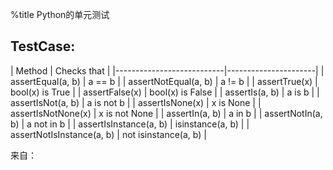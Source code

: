 %title Python的单元测试
== TestCase: ==
| Method                    | Checks that          |
|---------------------------|----------------------|
| assertEqual(a, b)         | a == b               |
| assertNotEqual(a, b)      | a != b               |
| assertTrue(x)             | bool(x) is True      |
| assertFalse(x)            | bool(x) is False     |
| assertIs(a, b)            | a is b               |
| assertIsNot(a, b)         | a is not b           |
| assertIsNone(x)           | x is None            |
| assertIsNotNone(x)        | x is not None        |
| assertIn(a, b)            | a in b               |
| assertNotIn(a, b)         | a not in b           |
| assertIsInstance(a, b)    | isinstance(a, b)     |
| assertNotIsInstance(a, b) | not isinstance(a, b) |

来自：{{http://docs.python.org/2/library/unittest.html|unittest}}
